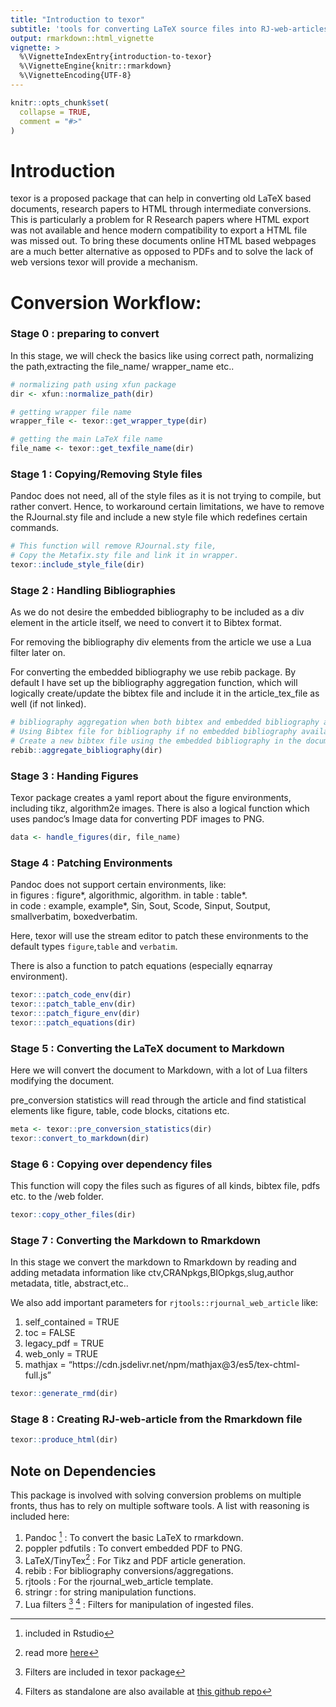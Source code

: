 ```yaml
---
title: "Introduction to texor"
subtitle: 'tools for converting LaTeX source files into RJ-web-articles'
output: rmarkdown::html_vignette
vignette: >
  %\VignetteIndexEntry{introduction-to-texor}
  %\VignetteEngine{knitr::rmarkdown}
  %\VignetteEncoding{UTF-8}
---
```


```r
knitr::opts_chunk$set(
  collapse = TRUE,
  comment = "#>"
)
```

# Introduction 

texor is a proposed package that can help in converting old LaTeX based documents, research papers to HTML through intermediate conversions. This is particularly a problem for  R Research papers where HTML export was not available and hence modern compatibility to export a HTML file was missed out.
    To bring these documents online HTML based webpages are a much better alternative as opposed to PDFs and to solve the lack of web versions texor will provide a mechanism.  
    
# Conversion Workflow:

### Stage 0 : preparing to convert

In this stage, we will check the basics like using correct path, normalizing the path,extracting the file_name/ wrapper_name etc..

```r
# normalizing path using xfun package
dir <- xfun::normalize_path(dir)

# getting wrapper file name
wrapper_file <- texor::get_wrapper_type(dir)

# getting the main LaTeX file name
file_name <- texor::get_texfile_name(dir)
```

### Stage 1 : Copying/Removing Style files

Pandoc does not need, all of the style files as it is not trying to compile, but rather convert. Hence, to workaround certain limitations, we have to remove the RJournal.sty file and include a new style file which redefines certain commands.

```r
# This function will remove RJournal.sty file,
# Copy the Metafix.sty file and link it in wrapper.
texor::include_style_file(dir)
```

### Stage 2 : Handling Bibliographies

As we do not desire the embedded bibliography to be included as a div element in the article itself, we need to convert it to Bibtex format.

For removing the bibliography div elements from the article we use a Lua filter later on.

For converting the embedded bibliography we use rebib package. By default I have set up the bibliography aggregation function, which will logically create/update the bibtex file and include it in the article_tex_file as well (if not linked).

```r
# bibliography aggregation when both bibtex and embedded bibliography available,
# Using Bibtex file for bibliography if no embedded bibliography available,
# Create a new bibtex file using the embedded bibliography in the document.
rebib::aggregate_bibliography(dir)
```

### Stage 3 : Handing Figures

Texor package creates a yaml report about the figure environments, including tikz, algorithm2e images. There is also a logical function which uses pandoc's Image data for converting PDF images to PNG.

```r
data <- handle_figures(dir, file_name)
```

### Stage 4 : Patching Environments

Pandoc does not support certain environments, like:  
in figures : figure\*, algorithmic, algorithm. 
in table   : table\*.  
in code    : example, example\*, Sin, Sout, Scode, Sinput, Soutput, smallverbatim, boxedverbatim.  

Here, texor will use the stream editor to patch these environments to the default types `figure`,`table` and `verbatim`.

There is also a function to patch equations (especially eqnarray environment).
```r
texor:::patch_code_env(dir)
texor:::patch_table_env(dir)
texor:::patch_figure_env(dir)
texor:::patch_equations(dir)
```

### Stage 5 : Converting the LaTeX document to Markdown

Here we will convert the document to Markdown, with a lot of Lua filters modifying the document.

pre_conversion statistics will read through the article and find statistical elements like figure, table, code blocks, citations etc.

```r
meta <- texor::pre_conversion_statistics(dir)
texor::convert_to_markdown(dir)

```

### Stage 6 : Copying over dependency files

This function will copy the files such as figures of all kinds, bibtex file, pdfs etc. to the /web folder.

```r
texor::copy_other_files(dir)
```

### Stage 7 : Converting the Markdown to Rmarkdown

In this stage we convert the markdown to Rmarkdown by reading and adding metadata information like ctv,CRANpkgs,BIOpkgs,slug,author metadata, title, abstract,etc..

We also add important parameters for `rjtools::rjournal_web_article` like:

1. self_contained = TRUE
2. toc = FALSE
3. legacy_pdf = TRUE
4. web_only = TRUE
5. mathjax = "https://cdn.jsdelivr.net/npm/mathjax@3/es5/tex-chtml-full.js"

```r
texor::generate_rmd(dir)
```

### Stage 8 : Creating RJ-web-article from the Rmarkdown file

```r
texor::produce_html(dir)
```

## Note on Dependencies

This package is involved with solving conversion problems on multiple fronts, thus has to rely on multiple 
software tools. A list with reasoning is included here:

1. Pandoc ^[included in Rstudio] : To convert the basic LaTeX to rmarkdown.
2. poppler pdfutils : To convert embedded PDF to PNG.
3. LaTeX/TinyTex^[read more [here](https://yihui.org/tinytex/)] : For Tikz and PDF article generation.
4. rebib : For bibliography conversions/aggregations.
5. rjtools : For the rjournal_web_article template.
6. stringr : for string manipulation functions.
7. Lua filters ^[Filters are included in texor package] ^[Filters as standalone are also available at [this github repo](https://github.com/Abhi-1U/tex-lua-filters)] : Filters for manipulation of ingested files.
